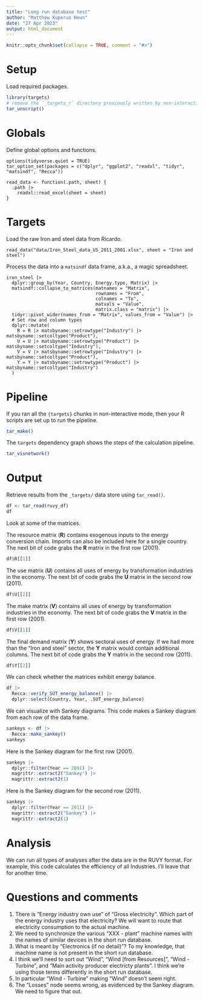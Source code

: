 ```yaml
---
title: "Long run database test"
author: "Matthew Kuperus Heun"
date: "27 Apr 2023"
output: html_document
---
```


```r
knitr::opts_chunk$set(collapse = TRUE, comment = "#>")
```


# Setup

Load required packages.

```r
library(targets)
# remove the `_targets_r` directory previously written by non-interactive runs of the report.
tar_unscript()
```


# Globals

Define global options and functions.

```targets
options(tidyverse.quiet = TRUE)
tar_option_set(packages = c("dplyr", "ggplot2", "readxl", "tidyr", "matsindf", "Recca"))

read_data <- function(.path, sheet) {
  .path |> 
    readxl::read_excel(sheet = sheet) 
}
```

# Targets

Load the raw Iron and steel data from Ricardo.

```targets
read_data("data/Iron_Steel_data_US_2011_2001.xlsx", sheet = "Iron and steel")
```

Process the data into a `matsindf` data frame, 
a.k.a., a magic spreadsheet.

```targets
iron_steel |> 
  dplyr::group_by(Year, Country, Energy.type, Matrix) |> 
  matsindf::collapse_to_matrices(matnames = "Matrix", 
                                 rownames = "From", 
                                 colnames = "To",
                                 matvals = "Value",
                                 matrix.class = "matrix") |> 
  tidyr::pivot_wider(names_from = "Matrix", values_from = "Value") |> 
  # Set row and column types
  dplyr::mutate(
    R = R |> matsbyname::setrowtype("Industry") |> matsbyname::setcoltype("Product"), 
    U = U |> matsbyname::setrowtype("Product") |> matsbyname::setcoltype("Industry"), 
    V = V |> matsbyname::setrowtype("Industry") |> matsbyname::setcoltype("Product"), 
    Y = Y |> matsbyname::setrowtype("Product") |> matsbyname::setcoltype("Industry")
  )
```

# Pipeline

If you ran all the `{targets}` chunks in non-interactive mode, then your R scripts are set up to run the pipeline.

```r
tar_make()
```

The `targets` dependency graph shows the steps of the calculation pipeline.

```r
tar_visnetwork()
```


# Output

Retrieve results from the `_targets/` data store using `tar_read()`.

```r
df <- tar_read(ruvy_df)
df
```

Look at some of the matrices.

The resource matrix (**R**) contains exogenous inputs to the energy conversion chain.
Imports can also be included here for a single country.
The next bit of code grabs the **R** matrix in the first row (2001).

```r
df$R[[1]]
```

The use matrix (**U**) contains all uses of energy by transformation
industries in the economy.
The next bit of code grabs the **U** matrix in the second row (2011).

```r
df$U[[2]]
```

The make matrix (**V**) contains all uses of energy by transformation
industries in the economy.
The next bit of code grabs the **V** matrix in the first row (2001).

```r
df$V[[1]]
```

The final demand matrix (**Y**) shows sectoral uses of energy.
If we had more than the "Iron and steel" sector,
the **Y** matrix would contain additional columns.
The next bit of code grabs the **Y** matrix in the second row (2011).

```r
df$Y[[2]]
```


We can check whether the matrices exhibit energy balance.

```r
df |> 
  Recca::verify_SUT_energy_balance() |> 
  dplyr::select(Country, Year, .SUT_energy_balance)
```

We can visualize with Sankey diagrams. 
This code makes a Sankey diagram from each row of the data frame.

```r
sankeys <- df |> 
  Recca::make_sankey()
sankeys
```

Here is the Sankey diagram for the first row (2001).

```r
sankeys |> 
  dplyr::filter(Year == 2001) |> 
  magrittr::extract2("Sankey") |> 
  magrittr::extract2(1)
```

Here is the Sankey diagram for the second row (2011).

```r
sankeys |> 
  dplyr::filter(Year == 2011) |> 
  magrittr::extract2("Sankey") |> 
  magrittr::extract2(1)
```


# Analysis

We can run all types of analyses after the data are in the RUVY format.
For example, this code calculates the efficiency of all Industries.
I'll leave that for another time.


# Questions and comments

(1) There is "Energy industry own use" of "Gross electricity". 
    Which part of the energy industry uses that electricity?
    We will want to route that electricity consumption
    to the actual machine.
(2) We need to synchronize the various "XXX - plant" machine names
    with the names of similar devices in the short run database.
(3) What is meant by "Electronics (if no detail)"? 
    To my knowledge, 
    that machine name is not present in the short run database.
(4) I think we'll need to sort out "Wind", "Wind [from Resources]", 
    "Wind - Turbine", and "Main activity producer electricty plants".
    I think we're using those terms differently in the short run database.
(5) In particular "Wind - Turbine" making "Wind" doesn't seem right.
(6) The "Losses" node seems wrong, as evidenced by the Sankey diagram. 
    We need to figure that out.

    
